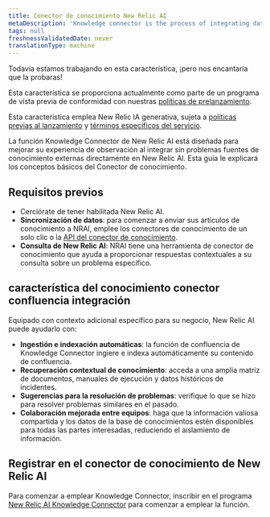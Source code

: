 ```yaml
---
title: Conector de conocimiento New Relic AI
metaDescription: 'Knowledge connector is the process of integrating data from various sources to create a unified view of information. This unified view can be used to improve decision-making, automate processes, and enhance customer experiences.'
tags: null
freshnessValidatedDate: never
translationType: machine
---
```


<Callout title="avance">
  Todavía estamos trabajando en esta característica, ¡pero nos encantaría que la probaras!

  Esta característica se proporciona actualmente como parte de un programa de vista previa de conformidad con nuestras [políticas de prelanzamiento](/docs/licenses/license-information/referenced-policies/new-relic-pre-release-policy).

  Esta característica emplea New Relic IA generativa, sujeta a [políticas previas al lanzamiento](/docs/licenses/license-information/referenced-policies/new-relic-pre-release-policy) y [términos específicos del servicio](https://newrelic.com/termsandconditions/service-specific).
</Callout>

La función Knowledge Connector de New Relic AI está diseñada para mejorar su experiencia de observación al integrar sin problemas fuentes de conocimiento externas directamente en New Relic AI. Esta guía le explicará los conceptos básicos del Conector de conocimiento.

## Requisitos previos

* Cerciórate de tener habilitada New Relic AI.
* **Sincronización de datos**: para comenzar a enviar sus artículos de conocimiento a NRAI, emplee los conectores de conocimiento de un solo clic o la [API del conector de conocimiento](/docs/apis/nerdgraph/examples/nerdgraph-rag).
* **Consulta de New Relic AI**: NRAI tiene una herramienta de conector de conocimiento que ayuda a proporcionar respuestas contextuales a su consulta sobre un problema específico.

## característica del conocimiento conector confluencia integración

Equipado con contexto adicional específico para su negocio, New Relic AI puede ayudarlo con:

* **Ingestión e indexación automáticas**: la función de confluencia de Knowledge Connector ingiere e indexa automáticamente su contenido de confluencia.
* **Recuperación contextual de conocimiento**: acceda a una amplia matriz de documentos, manuales de ejecución y datos históricos de incidentes.
* **Sugerencias para la resolución de problemas**: verifique lo que se hizo para resolver problemas similares en el pasado.
* **Colaboración mejorada entre equipos**: haga que la información valiosa compartida y los datos de la base de conocimientos estén disponibles para todas las partes interesadas, reduciendo el aislamiento de información.

## Registrar en el conector de conocimiento de New Relic AI

Para comenzar a emplear Knowledge Connector, inscribir en el programa [New Relic AI Knowledge Connector](https://docs.google.com/forms/d/e/1FAIpQLScLXUDRmg9_T0XlJy0ddiXog6J3SRI_kJY6G3LlvTdAyjyc9Q/viewform?usp=sharing) para comenzar a emplear la función.